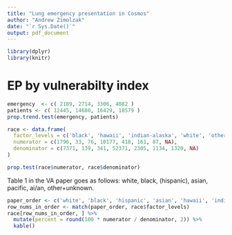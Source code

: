 ```yaml
---
title: "Lung emergency presentation in Cosmos"
author: "Andrew Zimolzak"
date: "`r Sys.Date()`"
output: pdf_document
---
```


```r
library(dplyr)
library(knitr)
```


# EP by vulnerabilty index

```r
emergency  <- c( 2189, 2714, 3306, 4082 )
patients <- c( 12445, 14680, 16429, 18579 )
prop.trend.test(emergency, patients)
```

```r
race <- data.frame(
  factor_levels = c('black', 'hawaii', 'indian-alaska', 'white', 'other', 'asian', 'none', 'hispanic'),
  numerator = c(1796, 33, 76, 10177, 418, 161, 87, NA),
  denominator = c(7371, 139, 341, 52371, 2305, 1134, 1320, NA)
)

prop.test(race$numerator, race$denominator)
```

Table 1 in the VA paper goes as follows: white, black, (hispanic), asian, pacific, ai/an, other+unknown.

```r
paper_order <- c('white', 'black', 'hispanic', 'asian', 'hawaii', 'indian-alaska', 'other', 'none')
row_nums_in_order <- match(paper_order, race$factor_levels)
race[row_nums_in_order, ] %>%
  mutate(percent = round(100 * numerator / denominator, 2)) %>%
  kable()
```

